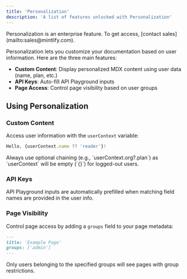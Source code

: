 ```yaml
---
title: 'Personalization'
description: 'A list of features unlocked with Personalization'
---
```


<Note>
  Personalization is an enterprise feature. To get access, [contact sales](mailto:sales@mintlify.com).
</Note>

Personalization lets you customize your documentation based on user information. Here are the three main features:

- **Custom Content**: Display personalized MDX content using user data (name, plan, etc.)
- **API Keys**: Auto-fill API Playground inputs
- **Page Access**: Control page visibility based on user groups

## Using Personalization

### Custom Content
Access user information with the `userContext` variable:

```jsx
Hello, {userContext.name ?? 'reader'}!
```

<Note>
  Always use optional chaining (e.g., `userContext.org?.plan`) as `userContext` will be empty (`{}`) for logged-out users.
</Note>

### API Keys
API Playground inputs are automatically prefilled when matching field names are provided in the user info.

### Page Visibility
Control page access by adding a `groups` field to your page metadata:

```md
---
title: 'Example Page'
groups: ['admin']
---
```

Only users belonging to the specified groups will see pages with group restrictions.